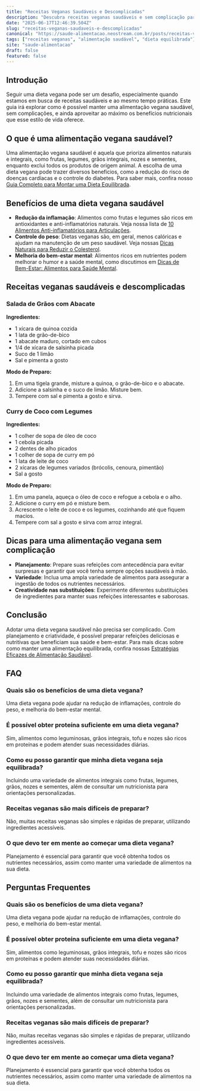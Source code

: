 ```yaml
---
title: "Receitas Veganas Saudáveis e Descomplicadas"
description: "Descubra receitas veganas saudáveis e sem complicação para uma alimentação equilibrada e saborosa."
date: "2025-06-17T12:46:39.504Z"
slug: "receitas-veganas-saudaveis-e-descomplicadas"
canonical: "https://saude-alimentacao.neostream.com.br/posts/receitas-veganas-saudaveis-e-descomplicadas"
tags: ["receitas veganas", "alimentação saudável", "dieta equilibrada"]
site: "saude-alimentacao"
draft: false
featured: false
---
```


## Introdução

Seguir uma dieta vegana pode ser um desafio, especialmente quando estamos em busca de receitas saudáveis e ao mesmo tempo práticas. Este guia irá explorar como é possível manter uma alimentação vegana saudável, sem complicações, e ainda aproveitar ao máximo os benefícios nutricionais que esse estilo de vida oferece.

## O que é uma alimentação vegana saudável?

Uma alimentação vegana saudável é aquela que prioriza alimentos naturais e integrais, como frutas, legumes, grãos integrais, nozes e sementes, enquanto exclui todos os produtos de origem animal. A escolha de uma dieta vegana pode trazer diversos benefícios, como a redução do risco de doenças cardíacas e o controle do diabetes. Para saber mais, confira nosso [Guia Completo para Montar uma Dieta Equilibrada](/guia-completo-para-montar-uma-dieta-equilibrada).

## Benefícios de uma dieta vegana saudável

- **Redução da inflamação**: Alimentos como frutas e legumes são ricos em antioxidantes e anti-inflamatórios naturais. Veja nossa lista de [10 Alimentos Anti-inflamatórios para Articulações](/10-alimentos-anti-inflamatorios-para-articulacoes).
- **Controle do peso**: Dietas veganas são, em geral, menos calóricas e ajudam na manutenção de um peso saudável. Veja nossas [Dicas Naturais para Reduzir o Colesterol](/dicas-naturais-para-reduzir-o-colesterol).
- **Melhoria do bem-estar mental**: Alimentos ricos em nutrientes podem melhorar o humor e a saúde mental, como discutimos em [Dicas de Bem-Estar: Alimentos para Saúde Mental](/dicas-de-bem-estar-alimentos-para-saude-mental).

## Receitas veganas saudáveis e descomplicadas

### Salada de Grãos com Abacate

**Ingredientes:**
- 1 xícara de quinoa cozida
- 1 lata de grão-de-bico
- 1 abacate maduro, cortado em cubos
- 1/4 de xícara de salsinha picada
- Suco de 1 limão
- Sal e pimenta a gosto

**Modo de Preparo:**
1. Em uma tigela grande, misture a quinoa, o grão-de-bico e o abacate.
2. Adicione a salsinha e o suco de limão. Misture bem.
3. Tempere com sal e pimenta a gosto e sirva.

### Curry de Coco com Legumes

**Ingredientes:**
- 1 colher de sopa de óleo de coco
- 1 cebola picada
- 2 dentes de alho picados
- 1 colher de sopa de curry em pó
- 1 lata de leite de coco
- 2 xícaras de legumes variados (brócolis, cenoura, pimentão)
- Sal a gosto

**Modo de Preparo:**
1. Em uma panela, aqueça o óleo de coco e refogue a cebola e o alho.
2. Adicione o curry em pó e misture bem.
3. Acrescente o leite de coco e os legumes, cozinhando até que fiquem macios.
4. Tempere com sal a gosto e sirva com arroz integral.

## Dicas para uma alimentação vegana sem complicação

- **Planejamento**: Prepare suas refeições com antecedência para evitar surpresas e garantir que você tenha sempre opções saudáveis à mão.
- **Variedade**: Inclua uma ampla variedade de alimentos para assegurar a ingestão de todos os nutrientes necessários.
- **Creatividade nas substituições**: Experimente diferentes substituições de ingredientes para manter suas refeições interessantes e saborosas.

## Conclusão

Adotar uma dieta vegana saudável não precisa ser complicado. Com planejamento e criatividade, é possível preparar refeições deliciosas e nutritivas que beneficiam sua saúde e bem-estar. Para mais dicas sobre como manter uma alimentação equilibrada, confira nossas [Estratégias Eficazes de Alimentação Saudável](/estrategias-eficazes-de-alimentacao-saudavel).

## FAQ

### Quais são os benefícios de uma dieta vegana?
Uma dieta vegana pode ajudar na redução de inflamações, controle do peso, e melhoria do bem-estar mental.

### É possível obter proteína suficiente em uma dieta vegana?
Sim, alimentos como leguminosas, grãos integrais, tofu e nozes são ricos em proteínas e podem atender suas necessidades diárias.

### Como eu posso garantir que minha dieta vegana seja equilibrada?
Incluindo uma variedade de alimentos integrais como frutas, legumes, grãos, nozes e sementes, além de consultar um nutricionista para orientações personalizadas.

### Receitas veganas são mais difíceis de preparar?
Não, muitas receitas veganas são simples e rápidas de preparar, utilizando ingredientes acessíveis.

### O que devo ter em mente ao começar uma dieta vegana?
Planejamento é essencial para garantir que você obtenha todos os nutrientes necessários, assim como manter uma variedade de alimentos na sua dieta.

## Perguntas Frequentes

### Quais são os benefícios de uma dieta vegana?
Uma dieta vegana pode ajudar na redução de inflamações, controle do peso, e melhoria do bem-estar mental.

### É possível obter proteína suficiente em uma dieta vegana?
Sim, alimentos como leguminosas, grãos integrais, tofu e nozes são ricos em proteínas e podem atender suas necessidades diárias.

### Como eu posso garantir que minha dieta vegana seja equilibrada?
Incluindo uma variedade de alimentos integrais como frutas, legumes, grãos, nozes e sementes, além de consultar um nutricionista para orientações personalizadas.

### Receitas veganas são mais difíceis de preparar?
Não, muitas receitas veganas são simples e rápidas de preparar, utilizando ingredientes acessíveis.

### O que devo ter em mente ao começar uma dieta vegana?
Planejamento é essencial para garantir que você obtenha todos os nutrientes necessários, assim como manter uma variedade de alimentos na sua dieta.